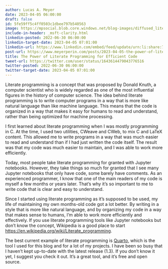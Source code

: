 ```yaml
---
author: Lucas A. Meyer
date: 2023-04-05 06:00:00
draft: false
id: 5fe59ff5c4ff0503c1dbee797b540563
image: https://mpsocial.blob.core.windows.net/blog-images/diffused_literate_programming.png
include-in-header: _msft-clarity.html
linkedin-posted: 2022-06-30 06:00:00
linkedin-target-date: 2023-04-05 07:01:00
linkedin-url: https://www.linkedin.com/embed/feed/update/urn:li:share:7049380180871544832
post-url: https://www.meyerperin.com/posts/2023-04-05-the-power-of-literate-programming-for-efficient-code.html
title: The Power of Literate Programming for Efficient Code
tweet-url: https://twitter.com/user/status/1643614479043776516
twitter-posted: 2022-06-30 06:00:00
twitter-target-date: 2023-04-05 07:01:00
---
```


Literate programming is a concept that was proposed by Donald Knuth, a computer scientist who is widely regarded as one of the most influential figures in the history of computer science. The idea behind literate programming is to write computer programs in a way that is more like natural language than like machine language. This means that the code is organized in a way that makes it easy for humans to read and understand, rather than being optimized for machine processing.

I first learned about literate programming when I was mostly programming in C. At the time, I used two utilities, CWeave and CWeb, to mix C and LaTeX content. This allowed me to write programs in a way that was much easier to read and understand than if I had just written the code itself. The result was that my code was much easier to maintain, and I was able to work more efficiently.

Today, most people take literate programming for granted with Jupyter notebooks. However, they take things so much for granted that I see many Jupyter notebooks that only have code, some barely have comments. As an experienced programmer, I know that one of the main readers of my code is myself a few months or years later. That's why it's so important to me to write code that is clear and easy to understand.

Since I started using literate programming as it's supposed to be used, my life of maintaining my own months-old code got a lot better. By writing in a style that is more like natural language, and by organizing my code in a way that makes sense to humans, I'm able to work more efficiently and effectively. If you use literate programming tools like Jupyter notebooks but don't know the concept, Wikipedia is a good place to start <https://en.wikipedia.org/wiki/Literate_programming>.

The best current example of literate programming is [Quarto](https://www.quarto.org), which is the tool I used for this blog and for a lot of my projects. I have been so busy that I haven't kept up-to-date with the latest release (1.3). If you don't know it yet, I suggest you check it out. It's a great tool, and it's free and open source.